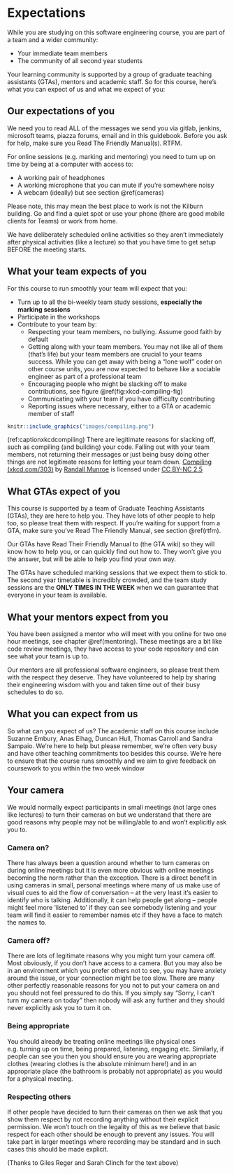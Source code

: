 # Expectations {.unnumbered #expectations}

While you are studying on this software engineering course, you are part of a team and a wider community:

* Your immediate team members
* The community of all second year students

Your learning community is supported by a group of graduate teaching assistants (GTAs), mentors and academic staff. So for this course, here's what you can expect of us and what we expect of you:

## Our expectations of you {#rtfm}
We need you to read ALL of the messages we send you via gitlab, jenkins, microsoft teams, piazza forums, email and in this guidebook. Before you ask for help, make sure you Read The Friendly Manual(s). RTFM.

For online sessions (e.g. marking and mentoring) you need to turn up on time by being at a computer with access to:

* A working pair of headphones
* A working microphone that you can mute if you're somewhere noisy
* A webcam (ideally) but see section \@ref(cameras)

Please note, this may mean the best place to work is not the Kilburn building. Go and find a quiet spot or use your phone (there are good mobile clients for Teams) or work from home.

We have deliberately scheduled online activities so they aren't immediately after physical activities (like a lecture) so that you have time to get setup BEFORE the meeting starts.

## What your team expects of you {#urteam}

For this course to run smoothly your team will expect that you:

* Turn up to all the bi-weekly team study sessions, **especially the marking sessions**
* Participate in the workshops
* Contribute to your team by:
    + Respecting your team members, no bullying. Assume good faith by default
    + Getting along with your team members. You may not like all of them (that's life) but your team members are crucial to your teams success. While you can get away with being a “lone wolf” coder on other course units, you are now expected to behave like a sociable engineer as part of a professional team
    + Encouraging people who might be slacking off to make contributions, see figure \@ref(fig:xkcd-compiling-fig)
    + Communicating with your team if you have difficulty contributing
    + Reporting issues where necessary, either to a GTA or academic member of staff

```r
knitr::include_graphics("images/compiling.png")
```

(ref:captionxkcdcompiling) There are legitimate reasons for slacking off, such as compiling (and building) your code. Falling out with your team members, not returning their messages or just being busy doing other things are not legitimate reasons for letting your team down. [Compiling (xkcd.com/303)](https://xkcd.com/303/) by [Randall Munroe](https://en.wikipedia.org/wiki/Randall_Munroe) is licensed under [CC BY-NC 2.5](https://creativecommons.org/licenses/by-nc/2.5/)


## What GTAs expect of you {#gtas}
This course is supported by a team of Graduate Teaching Assistants (GTAs), they are here to help you. They have lots of other people to help too, so please treat them with respect. If you're waiting for support from a GTA, make sure you've Read The Friendly Manual, see section \@ref(rtfm).

Our GTAs have Read Their Friendly Manual to (the GTA wiki) so they will know how to help you, or can quickly find out how to. They won't give you the answer, but will be able to help you find your own way.

The GTAs have scheduled marking sessions that we expect them to stick to. The second year timetable is incredibly crowded, and the team study sessions are the **ONLY TIMES IN THE WEEK** when we can guarantee that everyone in your team is available.

## What your mentors expect from you {#gomentors}
You have been assigned a mentor who will meet with you online for two one hour meetings, see chapter \@ref(mentoring). These meetings are a bit like code review meetings, they have access to your code repository and can see what your team is up to.

Our mentors are all professional software engineers, so please treat them with the respect they deserve. They have volunteered to help by sharing their engineering wisdom with you and taken time out of their busy schedules to do so.

## What you can expect from us {#academics}
So what can you expect of us? The academic staff on this course include Suzanne Embury, Anas Elhag, Duncan Hull, Thomas Carroll and Sandra Sampaio. We're here to help but please remember, we're often very busy and have other teaching commitments too besides this course. We're here to ensure that the course runs smoothly and we aim to give feedback on coursework to you within the two week window

##  Your camera {#cameras}
We would normally expect participants in small meetings (not large ones like lectures) to turn their cameras on but we understand that there are good reasons why people may not be willing/able to and won’t explicitly ask you to.

### Camera on? {#on}
There has always been a question around whether to turn cameras on during online meetings but it is even more obvious with online meetings becoming the norm rather than the exception.  There is a direct benefit in using cameras in small, personal meetings where many of us make use of visual cues to aid the flow of conversation – at the very least it’s easier to identify who is talking. Additionally, it can help people get along – people might feel more ‘listened to’ if they can see somebody listening and your team will find it easier to remember names etc if they have a face to match the names to.

### Camera off? #{#off}
There are lots of legitimate reasons why you might turn your camera off. Most obviously, if you don’t have access to a camera. But you may also be in an environment which you prefer others not to see, you may have anxiety around the issue, or your connection might be too slow. There are many other perfectly reasonable reasons for you not to put your camera on and you should not feel pressured to do this. If you simply say “Sorry, I can’t turn my camera on today” then nobody will ask any further and they should never explicitly ask you to turn it on.

### Being appropriate {#being}
You should already be treating online meetings like physical ones e.g. turning up on time, being prepared, listening, engaging etc. Similarly, if people can see you then you should ensure you are wearing appropriate clothes (wearing clothes is the absolute minimum here!) and in an appropriate place (the bathroom is probably not appropriate) as you would for a physical meeting.

### Respecting others {#respecting}
If other people have decided to turn their cameras on then we ask that you show them respect by not recording anything without their explicit permission. We won’t touch on the legality of this as we believe that basic respect for each other should be enough to prevent any issues. You will take part in larger meetings where recording may be standard and in such cases this should be made explicit.

(Thanks to Giles Reger and Sarah Clinch for the text above)
